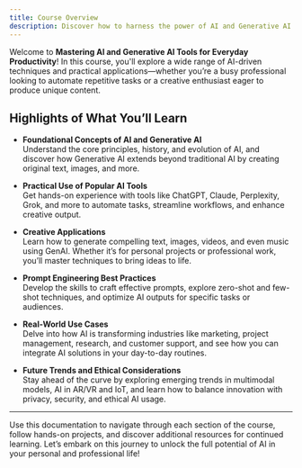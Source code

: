 ```yaml
---
title: Course Overview
description: Discover how to harness the power of AI and Generative AI tools to boost productivity, creativity, and problem-solving in everyday life.
---
```


Welcome to **Mastering AI and Generative AI Tools for Everyday Productivity**! In this course, you'll explore a wide range of AI-driven techniques and practical applications—whether you’re a busy professional looking to automate repetitive tasks or a creative enthusiast eager to produce unique content.

## Highlights of What You’ll Learn

- **Foundational Concepts of AI and Generative AI**  
  Understand the core principles, history, and evolution of AI, and discover how Generative AI extends beyond traditional AI by creating original text, images, and more.

- **Practical Use of Popular AI Tools**  
  Get hands-on experience with tools like ChatGPT, Claude, Perplexity, Grok, and more to automate tasks, streamline workflows, and enhance creative output.

- **Creative Applications**  
  Learn how to generate compelling text, images, videos, and even music using GenAI. Whether it’s for personal projects or professional work, you’ll master techniques to bring ideas to life.

- **Prompt Engineering Best Practices**  
  Develop the skills to craft effective prompts, explore zero-shot and few-shot techniques, and optimize AI outputs for specific tasks or audiences.

- **Real-World Use Cases**  
  Delve into how AI is transforming industries like marketing, project management, research, and customer support, and see how you can integrate AI solutions in your day-to-day routines.

- **Future Trends and Ethical Considerations**  
  Stay ahead of the curve by exploring emerging trends in multimodal models, AI in AR/VR and IoT, and learn how to balance innovation with privacy, security, and ethical AI usage.

---

Use this documentation to navigate through each section of the course, follow hands-on projects, and discover additional resources for continued learning. Let’s embark on this journey to unlock the full potential of AI in your personal and professional life!
